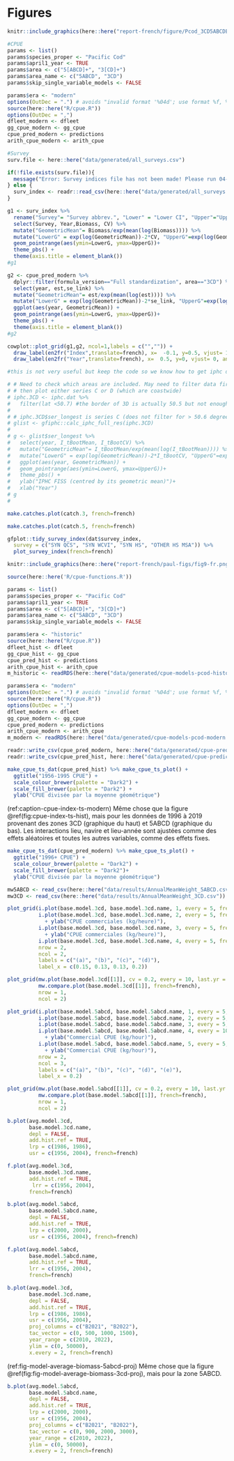 \clearpage

# Figures

```r
knitr::include_graphics(here::here("report-french/figure/Pcod_3CD5ABCDE_Pic.png"))

```

```r

#CPUE
params <- list()
params$species_proper <- "Pacific Cod"
params$april1_year <- TRUE
params$area <- c("5[ABCD]+", "3[CD]+")
params$area_name <- c("5ABCD", "3CD")
params$skip_single_variable_models <- FALSE

params$era <- "modern"
options(OutDec = ".") # avoids "invalid format '%04d'; use format %f, %e, %g or %a for numeric objects"
source(here::here("R/cpue.R"))
options(OutDec = ",")
dfleet_modern <- dfleet
gg_cpue_modern <- gg_cpue
cpue_pred_modern <- predictions
arith_cpue_modern <- arith_cpue

#Survey
surv.file <- here::here("data/generated/all_surveys.csv")

if(!file.exists(surv.file)){
  message("Error: Survey indices file has not been made! Please run 04-survey-indices-app.Rmd first.")
} else {
  surv_index <- readr::read_csv(here::here("data/generated/all_surveys.csv"))
}

```

```r

g1 <- surv_index %>%  
  rename("Survey"= "Survey abbrev.", "Lower" = "Lower CI", "Upper"="Upper CI") %>%   dplyr::filter(Survey=="SYN WCVI") %>% 
  select(Survey, Year,Biomass, CV) %>%
  mutate("GeometricMean"= Biomass/exp(mean(log(Biomass)))) %>%
  mutate("LowerG" = exp(log(GeometricMean))-2*CV, "UpperG"=exp(log(GeometricMean))+2*CV) %>%   ggplot(aes(Year, GeometricMean)) + 
  geom_pointrange(aes(ymin=LowerG, ymax=UpperG))+
  theme_pbs() +
  theme(axis.title = element_blank())
#g1


```

```r

g2 <- cpue_pred_modern %>%
  dplyr::filter(formula_version=="Full standardization", area=="3CD") %>%
  select(year, est,se_link) %>%
  mutate("GeometricMean"= est/exp(mean(log(est)))) %>%
  mutate("LowerG" = exp(log(GeometricMean))-2*se_link, "UpperG"=exp(log(GeometricMean))+2*se_link) %>% 
  ggplot(aes(year, GeometricMean)) + 
  geom_pointrange(aes(ymin=LowerG, ymax=UpperG))+
  theme_pbs() +
  theme(axis.title = element_blank())
#g2

```

```r

cowplot::plot_grid(g1,g2, ncol=1,labels = c("","")) +
  draw_label(en2fr("Index",translate=french), x=  -0.1, y=0.5, vjust= 1.5, angle=90)+
  draw_label(en2fr("Year",translate=french), x=  0.5, y=0, vjust= 0, angle=0)

```

```r
#this is not very useful but keep the code so we know how to get iphc data in future

# # Need to check which areas are included. May need to filter data first to be only 3CD,
# # then plot either series C or D (which are coastwide)
# iphc.3CD <- iphc.dat %>% 
#   filter(lat <50.7) #the border of 3D is actually 50.5 but not enough obs if that is used 
# 
# # iphc.3CD$ser_longest is series C (does not filter for > 50.6 degrees)
# glist <- gfiphc::calc_iphc_full_res(iphc.3CD) 
# 
# g <- glist$ser_longest %>% 
#   select(year, I_tBootMean, I_tBootCV) %>%
#   mutate("GeometricMean"= I_tBootMean/exp(mean(log(I_tBootMean)))) %>%
#   mutate("LowerG" = exp(log(GeometricMean))-2*I_tBootCV, "UpperG"=exp(log(GeometricMean))+2*I_tBootCV) %>% 
#   ggplot(aes(year, GeometricMean)) + 
#   geom_pointrange(aes(ymin=LowerG, ymax=UpperG))+
#   theme_pbs() +
#   ylab("IPHC FISS (centred by its geometric mean)")+
#   xlab("Year") 
# g 
#   

```


```r
make.catches.plot(catch.3, french=french)
```

```r
make.catches.plot(catch.5, french=french)
```

```r
gfplot::tidy_survey_index(dat$survey_index,
  survey = c("SYN QCS", "SYN WCVI", "SYN HS", "OTHER HS MSA")) %>%
  plot_survey_index(french=french)
```

```r
knitr::include_graphics(here::here("report-french/paul-figs/fig9-fr.png"))
```

```r
source(here::here('R/cpue-functions.R'))
```

```r
params <- list()
params$species_proper <- "Pacific Cod"
params$april1_year <- TRUE
params$area <- c("5[ABCD]+", "3[CD]+")
params$area_name <- c("5ABCD", "3CD")
params$skip_single_variable_models <- FALSE
```

```r
params$era <- "historic"
source(here::here("R/cpue.R"))
dfleet_hist <- dfleet
gg_cpue_hist <- gg_cpue
cpue_pred_hist <- predictions
arith_cpue_hist <- arith_cpue
m_historic <- readRDS(here::here("data/generated/cpue-models-pcod-historic.rds"))
```

```r
params$era <- "modern"
options(OutDec = ".") # avoids "invalid format '%04d'; use format %f, %e, %g or %a for numeric objects"
source(here::here("R/cpue.R"))
options(OutDec = ",")
dfleet_modern <- dfleet
gg_cpue_modern <- gg_cpue
cpue_pred_modern <- predictions
arith_cpue_modern <- arith_cpue
m_modern <- readRDS(here::here("data/generated/cpue-models-pcod-modern.rds"))
```

```r
readr::write_csv(cpue_pred_modern, here::here("data/generated/cpue-predictions-modern.csv"))
readr::write_csv(cpue_pred_hist, here::here("data/generated/cpue-predictions-historical.csv"))
```

```r
make_cpue_ts_dat(cpue_pred_hist) %>% make_cpue_ts_plot() +
  ggtitle("1956-1995 CPUE") +
  scale_colour_brewer(palette = "Dark2") +
  scale_fill_brewer(palette = "Dark2") +
  ylab("CPUE divisée par la moyenne géométrique")
```

(ref:caption-cpue-index-ts-modern) Même chose que la figure \@ref(fig:cpue-index-ts-hist), mais pour les données de 1996 à 2019 provenant des zones 3CD (graphique du haut) et 5ABCD (graphique du bas). Les interactions lieu, navire et lieu-année sont ajustées comme des effets aléatoires et toutes les autres variables, comme des effets fixes.

```r
make_cpue_ts_dat(cpue_pred_modern) %>% make_cpue_ts_plot() +
  ggtitle("1996+ CPUE") +
  scale_colour_brewer(palette = "Dark2") +
  scale_fill_brewer(palette = "Dark2")+ 
  ylab("CPUE divisée par la moyenne géométrique")
```


```r
mw5ABCD <- read_csv(here::here("data/results/AnnualMeanWeight_5ABCD.csv"))
mw3CD <- read_csv(here::here("data/results/AnnualMeanWeight_3CD.csv"))
```


```r
plot_grid(i.plot(base.model.3cd, base.model.3cd.name, 1, every = 5, french=french),
          i.plot(base.model.3cd, base.model.3cd.name, 2, every = 5, french=french)
            + ylab("CPUE commerciales (kg/heure)"),
          i.plot(base.model.3cd, base.model.3cd.name, 3, every = 5, french=french)
            + ylab("CPUE commerciales (kg/heure)"),
          i.plot(base.model.3cd, base.model.3cd.name, 4, every = 5, french=french),
          nrow = 2,
          ncol = 2,
          labels = c("(a)", "(b)", "(c)", "(d)"),
          label_x = c(0.15, 0.13, 0.13, 0.2))
```


```r
plot_grid(mw.plot(base.model.3cd[[1]], cv = 0.2, every = 10, last.yr = 2020, french=french),
          mw.compare.plot(base.model.3cd[[1]], french=french),
          nrow = 1,
          ncol = 2)
```

```r
plot_grid(i.plot(base.model.5abcd, base.model.5abcd.name, 1, every = 5, french=french),
          i.plot(base.model.5abcd, base.model.5abcd.name, 2, every = 5, french=french),
          i.plot(base.model.5abcd, base.model.5abcd.name, 3, every = 5, french=french),
          i.plot(base.model.5abcd, base.model.5abcd.name, 4, every = 10, french=french)
            + ylab("Commercial CPUE (kg/hour)"),
          i.plot(base.model.5abcd, base.model.5abcd.name, 5, every = 5, french=french)
            + ylab("Commercial CPUE (kg/hour)"),
          nrow = 2,
          ncol = 3,
          labels = c("(a)", "(b)", "(c)", "(d)", "(e)"),
          label_x = 0.2)
```


```r
plot_grid(mw.plot(base.model.5abcd[[1]], cv = 0.2, every = 10, last.yr = 2020, french=french),
          mw.compare.plot(base.model.5abcd[[1]], french=french),
          nrow = 1,
          ncol = 2)
```

```r
b.plot(avg.model.3cd,
       base.model.3cd.name,
       depl = FALSE,
       add.hist.ref = TRUE,
       lrp = c(1986, 1986),
       usr = c(1956, 2004), french=french)
```

```r
f.plot(avg.model.3cd,
       base.model.3cd.name,
       add.hist.ref = TRUE,
        lrr = c(1956, 2004), 
       french=french)

```

```r
b.plot(avg.model.5abcd,
       base.model.5abcd.name,
       depl = FALSE,
       add.hist.ref = TRUE,
       lrp = c(2000, 2000),
       usr = c(1956, 2004), french=french)
```


```r
f.plot(avg.model.5abcd,
       base.model.5abcd.name,
       add.hist.ref = TRUE,
       lrr = c(1956, 2004), 
       french=french)

```

```r
b.plot(avg.model.3cd,
       base.model.3cd.name,
       depl = FALSE,
       add.hist.ref = TRUE,
       lrp = c(1986, 1986),
       usr = c(1956, 2004),
       proj_columns = c("B2021", "B2022"),
       tac_vector = c(0, 500, 1000, 1500),
       year_range = c(2010, 2022),
       ylim = c(0, 50000),
       x.every = 2, french=french)
```

(ref:fig-model-average-biomass-5abcd-proj) Même chose que la figure \@ref(fig:fig-model-average-biomass-3cd-proj), mais pour la zone 5ABCD.

```r
b.plot(avg.model.5abcd,
       base.model.5abcd.name,
       depl = FALSE,
       add.hist.ref = TRUE,
       lrp = c(2000, 2000),
       usr = c(1956, 2004),
       proj_columns = c("B2021", "B2022"),
       tac_vector = c(0, 900, 2000, 3000),
       year_range = c(2010, 2022),
       ylim = c(0, 50000),
       x.every = 2, french=french)
```

\clearpage

